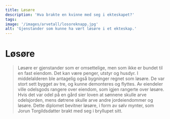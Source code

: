 ```yaml
---
title: Løsøre
description: 'Hva brakte en kvinne med seg i ekteskapet?'
tags:
image: '/images/arvetall/losoreknapp.jpg'
alt: 'Gjenstander som kunne ha vært løsøre i et ekteskap.'
---
```




# Løsøre

<Blockquote 
    quote='«Hvis noen kjøper jordeiendom med sin kones eiendeler, løsøre eller bufe, og hun overlever ham, da skal hun bare ha det av jordeiendommene av arven etter ham som hun hadde i medgift, og bare det arvingen tillater utover det.»'
    footer='Arvetallet, kapittel 4' />

<Container stil="initial side">
    Løsøre er gjenstander som er omsettelige, men som ikke er bundet til en fast eiendom. Det kan være penger, utstyr og husdyr. I middelalderen ble antagelig også bygninger regnet som løsøre. De var stort sett bygget av tre, og kunne demonteres og flyttes. Av eiendeler ville odelsgods rangere over eiendom, som igjen rangerte over løsøre. Hvis det var odel på en gård sier loven at sønnene skulle arve odelsjorden, mens døtrene skulle arve andre jordeiendommer og løsøre.
</Container>

<Work id="ubb-diplom-0225"> 
Dette diplomet bevitner løsøre, i form av sølv mynter, som Jorun Torgildsdatter brakt med seg i bryllupet sitt.
</Work>
